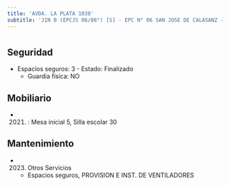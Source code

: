 ```yaml
---
title: 'AVDA. LA PLATA 1038'
subtitle: 'JIN B (EPCJS 06/08°) [S] - EPC N° 06 SAN JOSE DE CALASANZ - EPA N° 06 SAN JOSE DE CALASANZ'
---
```


#


## Seguridad

*  Espacios seguros: 3 - Estado: Finalizado 
    + Guardia física: NO





## Mobiliario

*  (2021) : Mesa inicial 5, Silla escolar 30 





## Mantenimiento

*  (2023) Otros Servicios 
    + Espacios seguros, PROVISION E INST. DE VENTILADORES




